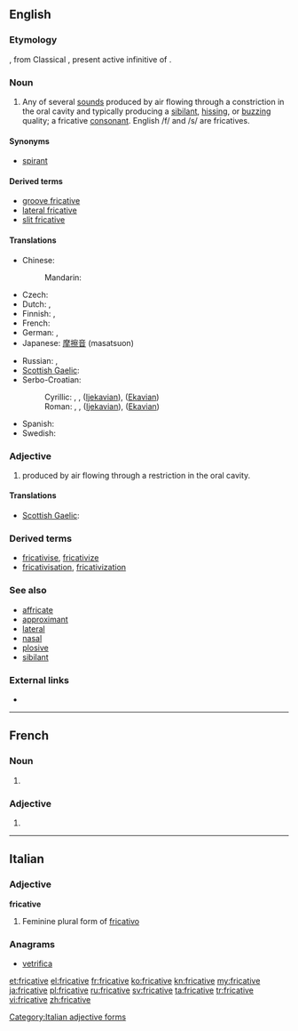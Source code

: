 ==English==

===Etymology===
{{etyl|NL.}} {{term|fricativus|lang=la}}, from Classical {{etyl|la}} {{term|fricare|fricāre|lang=la}}, present active infinitive of {{term|frico|fricō|I rub|lang=la}}.

===Noun===
{{en-noun}}

# {{phonetics}} Any of several [[sound]]s produced by air flowing through a constriction in the oral cavity and typically producing a [[sibilant]], [[hissing]], or [[buzzing]] quality; a fricative [[consonant]]. English /f/ and /s/ are fricatives.

====Synonyms====
* {{qualifier|archaic}} [[spirant]]

====Derived terms====
* [[groove fricative]]
* [[lateral fricative]]
* [[slit fricative]]

====Translations====
{{trans-top|consonant}}
* Chinese:
*: Mandarin: {{t|cmn|擦音|tr=cāyīn|sc=Hani}}
* Czech: {{t-|cs|frikativa|f}}
* Dutch: {{t+|nl|fricatief|m}}, {{t+|nl|wrijfklank|m}}
* Finnish: {{t+|fi|frikatiivi}}, {{t-|fi|hankausäänne}}
* French: {{t+|fr|fricative|f}}
* German: {{t+|de|Frikativ|m}}, {{t+|de|Reibelaut|m}}
* Japanese: [[摩擦音]] (masatsuon)
{{trans-mid}}
* Russian: {{t+|ru|фрикативный|m|tr=frikativnyj}},  {{t+|ru|щелевой|m|tr=ščelevój}}
* [[Scottish Gaelic]]: {{t-|gd|suathach|m}}
* Serbo-Croatian: 
*: Cyrillic: {{t-|sh|фрикатив|m|alt=фри̏катӣв}}, {{t-|sh|струјник|m|alt=стру̑јнӣк}}, {{t-|sh|тјесначник|m|alt=тјѐсначнӣк}} ([[Ijekavian]]), {{t-|sh|тесначник|m|alt=тјѐсначнӣк}} ([[Ekavian]])
*: Roman: {{t-|sh|frikativ|m|alt=frȉkatīv}}, {{t-|sh|strujnik|m|alt=strȗjnīk}}, {{t-|sh|tjesnačnik|m|alt=tjèsnačnīk}} ([[Ijekavian]]), {{t-|sh|tesnačnik|m|alt=tèsnačnīk}} ([[Ekavian]])
* Spanish: {{t-|es|fricativa|f}}
* Swedish: {{t+|sv|frikativa|c}}
{{trans-bottom}}

===Adjective===
{{en-adj}}

# {{phonetics}} produced by air flowing through a restriction in the oral cavity.

====Translations====
{{trans-top|produced by air flowing through a restriction in the oral cavity}}
* [[Scottish Gaelic]]: {{t-|gd|suathach}}
{{trans-mid}}
{{trans-bottom}}

===Derived terms===
* [[fricativise]], [[fricativize]]
* [[fricativisation]], [[fricativization]]

===See also===
* [[affricate]]
* [[approximant]]
* [[lateral]]
* [[nasal]]
* [[plosive]]
* [[sibilant]]

===External links===
* {{pedialite|Fricative consonant}}

----

==French==

===Noun===
{{fr-noun|f}}

# {{phonetics|lang=fr}} {{l|en|fricative}}

===Adjective===
{{fr-adj-form}}

# {{feminine of|fricatif|lang=fr}}

----

==Italian==

===Adjective===
'''fricative''' {{f}}

# Feminine plural form of [[fricativo]]

===Anagrams===
* [[vetrifica#Italian|vetrifica]]
[[Category:Italian adjective forms]]

[[et:fricative]]
[[el:fricative]]
[[fr:fricative]]
[[ko:fricative]]
[[kn:fricative]]
[[my:fricative]]
[[ja:fricative]]
[[pl:fricative]]
[[ru:fricative]]
[[sv:fricative]]
[[ta:fricative]]
[[tr:fricative]]
[[vi:fricative]]
[[zh:fricative]]